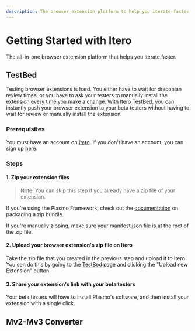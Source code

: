 ```yaml
---
description: The browser extension platform to help you iterate faster.
---
```


# Getting Started with Itero

The all-in-one browser extension platform that helps you iterate faster.

## TestBed

Testing browser extensions is hard. You either have to wait for draconian review times, or you have to ask your testers to manually install the extension every time you make a change. With Itero TestBed, you can instantly push your browser extension to your beta testers without having to wait for review or manually install the extension.

### Prerequisites

You must have an account on [Itero](https://itero.plasmo.com). If you don't have an account, you can sign up [here](https://itero.plasmo.com).

### Steps

#### 1. Zip your extension files

> Note: You can skip this step if you already have a zip file of your extension.

If you're using the Plasmo Framework, check out the [documentation](./workflows/build#generating-a-zip-bundle) on packaging a zip bundle.

If you're manually zipping, make sure your manifest.json file is at the root of the zip file.

#### 2. Upload your browser extension's zip file on Itero

Take the zip file that you created in the previous step and upload it to Itero. You can do this by going to the [TestBed](https://itero.plasmo.com) page and clicking the "Upload new Extension" button.

#### 3. Share your extension's link with your beta testers

Your beta testers will have to install Plasmo's software, and then install your extension with a single click.

## Mv2-Mv3 Converter

